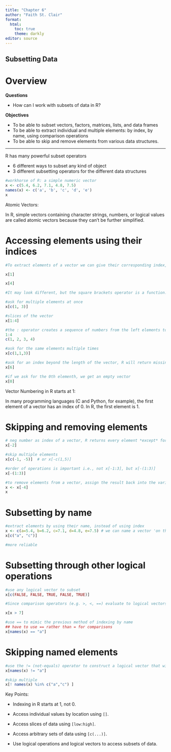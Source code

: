```yaml
---
title: "Chapter 6"
author: "Faith St. Clair"
format: 
  html:
    toc: true
    theme: darkly
editor: source
---
```


## **Subsetting Data**

# **Overview** 

**Questions**

- How can I work with subsets of data in R?

**Objectives** 

- To be able to subset vectors, factors, matrices, lists, and data frames
- To be able to extract individual and multiple elements: by index, by name, using comparison operations
- To be able to skip and remove elements from various data structures.

________________________________________________

R has many powerful subset operators

- 6 different ways to subset any kind of object
- 3 different subsetting operators for the different data structures

```r
#workhorse of R: a simple numeric vector
x <- c(5.4, 6.2, 7.1, 4.8, 7.5)
names(x) <- c('a', 'b', 'c', 'd', 'e')
x
```


:::{.callout-important}
Atomic Vectors: 

In R, simple vectors containing character strings, numbers, or logical values are called atomic vectors because they can’t be further simplified.

:::

# **Accessing elements using their indices**

```r
#To extract elements of a vector we can give their corresponding index, starting from one:

x[1]

x[4]

#It may look different, but the square brackets operator is a function. For vectors (and matrices), it means “get me the nth element”.

#ask for multiple elements at once
x[c(1, 3)]

#slices of the vector
x[1:4]

#the : operator creates a sequence of numbers from the left elements to the right
1:4
c(1, 2, 3, 4)

#ask for the same elements multiple times
x[c(1,1,3)]

#ask for an index beyond the length of the vector, R will return missing "NA" value
x[6]

#if we ask for the 0th elementh, we get an empty vector
x[0]

```


:::{.callout-important}
Vector Numbering in R starts at 1: 

In many programming languages (C and Python, for example), the first element of a vector has an index of 0. In R, the first element is 1.

:::

# **Skipping and removing elements**

```r
# neg number as index of a vector, R returns every element *except* for the one specified
x[-2]

#skip multiple elements
x[c(-1, -5)]  # or x[-c(1,5)]

#order of operations is important i.e., not x[-1:3], but x[-(1:3)]
x[-(1:3)]

#to remove elements from a vector, assign the result back into the variable
x <- x[-4]
x

```


# **Subsetting by name**

```r
#extract elements by using their name, instead of using index
x <- c(a=5.4, b=6.2, c=7.1, d=4.8, e=7.5) # we can name a vector 'on the fly'
x[c("a", "c")]

#more reliable
```

# **Subsetting through other logical operations**

```r
#use any logical vector to subset
x[c(FALSE, FALSE, TRUE, FALSE, TRUE)]

#Since comparison operators (e.g. >, <, ==) evaluate to logical vectors, we can also use them to succinctly subset vectors: the following statement gives the same result as the previous one.

x[x > 7]

#use == to mimic the previous method of indexing by name
## have to use == rather than = for comparisons
x[names(x) == "a"]

```


# **Skipping named elements**

```r
#use the != (not-equals) operator to construct a logical vector that will do what we want:
x[names(x) != "a"]

#skip multiple
x[! names(x) %in% c("a","c") ]

```


:::{.callout-important}
Key Points: 

- Indexing in R starts at 1, not 0.

- Access individual values by location using `[]`.

- Access slices of data using `[low:high]`.

- Access arbitrary sets of data using `[c(...)]`.

- Use logical operations and logical vectors to access subsets of data.

:::
